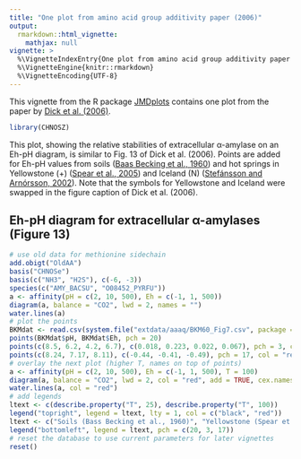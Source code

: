 ```yaml
---
title: "One plot from amino acid group additivity paper (2006)"
output: 
  rmarkdown::html_vignette:
    mathjax: null
vignette: >
  %\VignetteIndexEntry{One plot from amino acid group additivity paper (2006)}
  %\VignetteEngine{knitr::rmarkdown}
  %\VignetteEncoding{UTF-8}
---
```


This vignette from the R package [JMDplots](https://github.com/jedick/JMDplots) contains one plot from the paper by <a href="https://doi.org/10.5194/bg-3-311-2006" title="Temperature, pressure, and electrochemical constraints on protein speciation: Group additivity calculation of the standard molal thermodynamic properties of ionized unfolded proteins">Dick et al. (2006)</a>.

```r
library(CHNOSZ)
```

This plot, showing the relative stabilities of extracellular α-amylase on an Eh-pH diagram, is similar to Fig. 13 of Dick et al. (2006).
Points are added for Eh-pH values from soils ([Baas Becking et al., 1960](https://www.jstor.org/stable/30059218)) and hot springs in Yellowstone (+) ([Spear et al., 2005](https://doi.org/10.1073.pnas.0409574102)) and Iceland (N) ([Stefánsson and Arnórsson, 2002](https://doi.org/10.1016/S0009-2541(02)00119-5)).
Note that the symbols for Yellowstone and Iceland were swapped in the figure caption of Dick et al. (2006).

## Eh-pH diagram for extracellular α-amylases (Figure 13)
```r
# use old data for methionine sidechain
add.obigt("OldAA")
basis("CHNOSe")
basis(c("NH3", "H2S"), c(-6, -3))
species(c("AMY_BACSU", "O08452_PYRFU"))
a <- affinity(pH = c(2, 10, 500), Eh = c(-1, 1, 500))
diagram(a, balance = "CO2", lwd = 2, names = "")
water.lines(a)
# plot the points
BKMdat <- read.csv(system.file("extdata/aaaq/BKM60_Fig7.csv", package = "JMDplots"))
points(BKMdat$pH, BKMdat$Eh, pch = 20)
points(c(8.5, 6.2, 4.2, 6.7), c(0.018, 0.223, 0.022, 0.067), pch = 3, col = "red")
points(c(8.24, 7.17, 8.11), c(-0.44, -0.41, -0.49), pch = 17, col = "red")
# overlay the next plot (higher T, names on top of points)
a <- affinity(pH = c(2, 10, 500), Eh = c(-1, 1, 500), T = 100)
diagram(a, balance = "CO2", lwd = 2, col = "red", add = TRUE, cex.names = 1.5, col.names = "slateblue1", font = 2)
water.lines(a, col = "red")
# add legends
ltext <- c(describe.property("T", 25), describe.property("T", 100))
legend("topright", legend = ltext, lty = 1, col = c("black", "red"))
ltext <- c("Soils (Bass Becking et al., 1960)", "Yellowstone (Spear et al., 2005)", "Iceland (Stefánsson and Arnórsson, 2002)")
legend("bottomleft", legend = ltext, pch = c(20, 3, 17))
# reset the database to use current parameters for later vignettes
reset()
```
